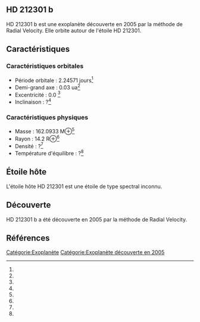 == HD 212301 b ==

{{Infobox Exoplanète
| nom = HD 212301 b
| image = 
| légende = 
| étoile = HD 212301
| constellation = 
| ascension_droite = 
| déclinaison = 
| distance = ?
| type_spectral = ?
| masse = 162.0933 M⊕<ref></ref>
| rayon = 14.2 R⊕<ref></ref>
| densité = ?<ref></ref>
| gravité = ?<ref></ref>
| température = ?<ref></ref>
| période = 2.24571 j<ref></ref>
| demi_grand_axe = 0.03 ua<ref></ref>
| excentricité = 0.0 <ref></ref>
| inclinaison = ?<ref></ref>
| méthode_découverte = Radial Velocity
| date_découverte = 2005
| statut = Confirmée
}}

HD 212301 b est une exoplanète découverte en 2005 par la méthode de Radial Velocity. Elle orbite autour de l'étoile HD 212301.

== Caractéristiques ==

=== Caractéristiques orbitales ===
* Période orbitale : 2.24571 jours<ref></ref>
* Demi-grand axe : 0.03 ua<ref></ref>
* Excentricité : 0.0 <ref></ref>
* Inclinaison : ?<ref></ref>

=== Caractéristiques physiques ===
* Masse : 162.0933 M⊕<ref></ref>
* Rayon : 14.2 R⊕<ref></ref>
* Densité : ?<ref></ref>
* Température d'équilibre : ?<ref></ref>

== Étoile hôte ==

{{Infobox Étoile
| nom = HD 212301
| image = 
| légende = 
| constellation = 
| ascension_droite = 
| déclinaison = 
| distance = ?
| type_spectral = ?
| magnitude_absolue = 
| magnitude_apparente = 
| masse = ?<ref></ref>
| rayon = ?<ref></ref>
| température = ?<ref></ref>
| métallicité = ?<ref></ref>
| âge = ?<ref></ref>
}}

L'étoile hôte HD 212301 est une étoile de type spectral inconnu.

== Découverte ==

HD 212301 b a été découverte en 2005 par la méthode de Radial Velocity.

== Références ==
<references />

[[Catégorie:Exoplanète]]
[[Catégorie:Exoplanète découverte en 2005]]
